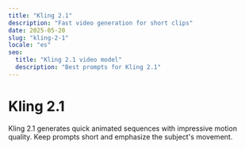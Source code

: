 ```yaml
---
title: "Kling 2.1"
description: "Fast video generation for short clips"
date: 2025-05-20
slug: "kling-2-1"
locale: "es"
seo:
  title: "Kling 2.1 video model"
  description: "Best prompts for Kling 2.1"
---
```


# Kling 2.1

Kling 2.1 generates quick animated sequences with impressive motion quality.
Keep prompts short and emphasize the subject's movement.
